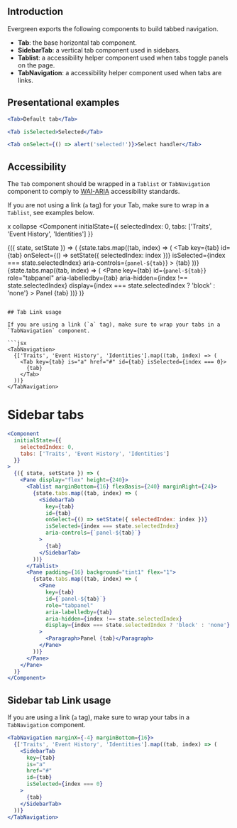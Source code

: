 
## Introduction

Evergreen exports the following components to build tabbed navigation.

* **Tab**: the base horizontal tab component.
* **SidebarTab**: a vertical tab component used in sidebars.
* **Tablist**: a accessibility helper component used when tabs toggle panels on the page.
* **TabNavigation**: a accessibility helper component used when tabs are links.


## Presentational examples

```jsx
<Tab>Default tab</Tab>
```

```jsx
<Tab isSelected>Selected</Tab>
```

```jsx
<Tab onSelect={() => alert('selected!')}>Select handler</Tab>
```

## Accessibility

The `Tab` component should be wrapped in a `Tablist` or `TabNavigation` component
to comply to [WAI-ARIA](http://accessibility.athena-ict.com/aria/examples/tabpanel2.shtml) accessibility standards.

If you are not using a link (`a` tag) for your Tab,
make sure to wrap in a `Tablist`, see examples below.


x collapse
<Component
  initialState={{
    selectedIndex: 0,
    tabs: ['Traits', 'Event History', 'Identities']
  }}
>
  {({ state, setState }) => (
    <Pane height={120}>
      <Tablist marginBottom={16} flexBasis={240} marginRight={24}>
        {state.tabs.map((tab, index) => (
          <Tab
            key={tab}
            id={tab}
            onSelect={() => setState({ selectedIndex: index })}
            isSelected={index === state.selectedIndex}
            aria-controls={`panel-${tab}`}
          >
            {tab}
          </Tab>
        ))}
      </Tablist>
      <Pane padding={16} background="tint1" flex="1">
        {state.tabs.map((tab, index) => (
          <Pane
            key={tab}
            id={`panel-${tab}`}
            role="tabpanel"
            aria-labelledby={tab}
            aria-hidden={index !== state.selectedIndex}
            display={index === state.selectedIndex ? 'block' : 'none'}
          >
            <Paragraph>Panel {tab}</Paragraph>
          </Pane>
        ))}
      </Pane>
    </Pane>
  )}
</Component>
```

## Tab Link usage

If you are using a link (`a` tag), make sure to wrap your tabs in a `TabNavigation` component.

```jsx
<TabNavigation>
  {['Traits', 'Event History', 'Identities'].map((tab, index) => (
    <Tab key={tab} is="a" href="#" id={tab} isSelected={index === 0}>
      {tab}
    </Tab>
  ))}
</TabNavigation>
```


<PropsTable of="Tab" />

# Sidebar tabs

```jsx collapse
<Component
  initialState={{
    selectedIndex: 0,
    tabs: ['Traits', 'Event History', 'Identities']
  }}
>
  {({ state, setState }) => (
    <Pane display="flex" height={240}>
      <Tablist marginBottom={16} flexBasis={240} marginRight={24}>
        {state.tabs.map((tab, index) => (
          <SidebarTab
            key={tab}
            id={tab}
            onSelect={() => setState({ selectedIndex: index })}
            isSelected={index === state.selectedIndex}
            aria-controls={`panel-${tab}`}
          >
            {tab}
          </SidebarTab>
        ))}
      </Tablist>
      <Pane padding={16} background="tint1" flex="1">
        {state.tabs.map((tab, index) => (
          <Pane
            key={tab}
            id={`panel-${tab}`}
            role="tabpanel"
            aria-labelledby={tab}
            aria-hidden={index !== state.selectedIndex}
            display={index === state.selectedIndex ? 'block' : 'none'}
          >
            <Paragraph>Panel {tab}</Paragraph>
          </Pane>
        ))}
      </Pane>
    </Pane>
  )}
</Component>
```

## Sidebar tab Link usage

If you are using a link (`a` tag), make sure to wrap your tabs in a `TabNavigation` component.

```jsx
<TabNavigation marginX={-4} marginBottom={16}>
  {['Traits', 'Event History', 'Identities'].map((tab, index) => (
    <SidebarTab
      key={tab}
      is="a"
      href="#"
      id={tab}
      isSelected={index === 0}
    >
      {tab}
    </SidebarTab>
  ))}
</TabNavigation>
```

<PropsTable of="SidebarTab" />

<PropsTable of="TabNavigation" />
<PropsTable of="Tablist" />